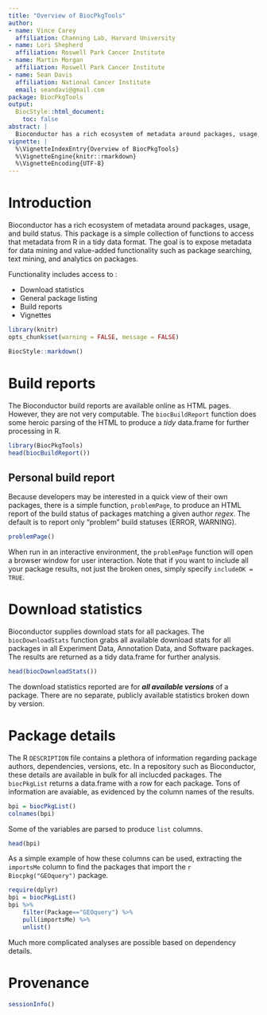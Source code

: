 ```yaml
---
title: "Overview of BiocPkgTools"
author:
- name: Vince Carey
  affiliation: Channing Lab, Harvard University
- name: Lori Shepherd
  affiliation: Roswell Park Cancer Institute
- name: Martin Morgan
  affiliation: Roswell Park Cancer Institute
- name: Sean Davis
  affiliation: National Cancer Institute
  email: seandavi@gmail.com
package: BiocPkgTools
output:
  BiocStyle::html_document:
    toc: false
abstract: |
  Bioconductor has a rich ecosystem of metadata around packages, usage, and build status. This package is a simple collection of functions to access that metadata from R in a tidy data format. The goal is to expose metadata for data mining and value-added functionality such as package searching, text mining, and analytics on packages. 
vignette: |
  %\VignetteIndexEntry{Overview of BiocPkgTools}
  %\VignetteEngine{knitr::rmarkdown}
  %\VignetteEncoding{UTF-8}
---
```


# Introduction

Bioconductor has a rich ecosystem of metadata around packages, usage, and build status. This package is a simple collection of functions to access that metadata from R in a tidy data format. The goal is to expose metadata for data mining and value-added functionality such as package searching, text mining, and analytics on packages. 

Functionality includes access to :

- Download statistics
- General package listing
- Build reports
- Vignettes

```r
library(knitr)
opts_chunk$set(warning = FALSE, message = FALSE)
```

```r
BiocStyle::markdown()
```

# Build reports

The Bioconductor build reports are available online as HTML pages. 
However, they are not very computable.
The `biocBuildReport` function does some heroic parsing of the HTML
to produce a *tidy* data.frame for further processing in R. 

```r
library(BiocPkgTools)
head(biocBuildReport())
```

## Personal build report

Because developers may be interested in a quick view of their own
packages, there is a simple function, `problemPage`, to produce an HTML report of
the build status of packages matching a given author *regex*. The default is
to report only "problem" build statuses (ERROR, WARNING).

```r
problemPage()
```

When run in an interactive environment, the `problemPage` function 
will open a browser window for user interaction. Note that if you want
to include all your package results, not just the broken ones, simply 
specify `includeOK = TRUE`.

# Download statistics

Bioconductor supplies download stats for all packages. The `biocDownloadStats`
function grabs all available download stats for all packages in all
Experiment Data, Annotation Data, and Software packages. The results
are returned as a tidy data.frame for further analysis.

```r
head(biocDownloadStats())
```

The download statistics reported are for ***all available versions*** of a package.
There are no separate, publicly available statistics broken down by version.

# Package details

The R `DESCRIPTION` file contains a plethora of information regarding package
authors, dependencies, versions, etc. In a repository such as Bioconductor, these
details are available in bulk for all inclucded packages. The `biocPkgList` returns
a data.frame with a row for each package. Tons of information are avaiable, as 
evidenced by the column names of the results.

```r
bpi = biocPkgList()
colnames(bpi)
```

Some of the variables are parsed to produce `list` columns. 

```r
head(bpi)
```

As a simple example of how these columns can be used, extracting
the `importsMe` column to find the packages that import the 
`r Biocpkg("GEOquery")` package.


```r
require(dplyr)
bpi = biocPkgList()
bpi %>% 
    filter(Package=="GEOquery") %>%
    pull(importsMe) %>%
    unlist()
```

Much more complicated analyses are possible based on dependency details.

# Provenance

```r
sessionInfo()
```
